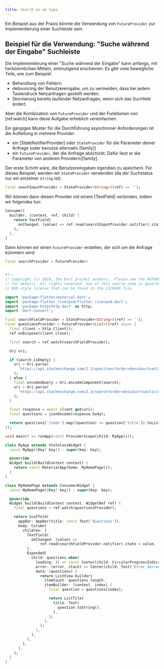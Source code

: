 ```yaml
---
title: Search as we type
---
```


Ein Beispiel aus der Praxis könnte die Verwendung von `FutureProvider` 
zur Implementierung einer Suchleiste sein.

## Beispiel für die Verwendung: "Suche während der Eingabe" Suchleiste

Die Implementierung einer "Suche während der Eingabe" kann anfangs, 
mit herkömmlichen Mitteln, entmutigend erscheinen. Es gibt viele 
bewegliche Teile, wie zum Beispiel:

- Behandlung von Fehlern.
- debouncing der Benutzereingabe, um zu vermeiden, dass bei jedem Tastendruck Netzanfragen gestellt werden.
- Stornierung bereits laufender Netzanfragen, wenn sich das Suchfeld ändert.

Aber die Kombination von `FutureProvider` und der Funktionen von 
[ref.watch] kann diese Aufgabe erheblich vereinfachen.

Ein gängiges Muster für die Durchführung asynchroner Anforderungen 
ist die Aufteilung in mehrere Provider:

- ein [StateNotifierProvider] oder `StateProvider` für die Parameter deiner Anfrage
  (oder benutze alternativ [family])
- ein `FutureProvider`, der die Anfrage abschickt. Dafür liest er die Parameter
  von anderen Providern/[family].

Der erste Schritt wäre, die Benutzereingaben irgendwo zu speichern. Für dieses Beispiel, 
werden wir `StateProvider` verwenden (da der Suchstatus nur ein einzelner `String` ist):

```dart
final seachInputProvider = StateProvider<String>((ref) => '');
```

Wir können dann diesen Provider mit einem [TextField] verbinden, indem wir folgendes tun:

```dart
Consumer(
  builder: (context, ref, child) {
    return TextField(
      onChanged: (value) => ref.read(searchInputProvider.notifier).state = value,
    );
  },
)
```

Dann können wir einen `FutureProvider` erstellen, der sich um die Anfrage kümmern wird:

```dart
final searchProvider = FutureProvider<


<!--
// Copyright (c) 2019, the Dart project authors.  Please see the AUTHORS file
// for details. All rights reserved. Use of this source code is governed by a
// BSD-style license that can be found in the LICENSE file.

import 'package:flutter/material.dart';
import 'package:flutter_riverpod/flutter_riverpod.dart';
import 'package:http/http.dart' as http;
import 'dart:convert';

final searchFieldProvider = StateProvider<String>((ref) => '');
final questionsProvider = FutureProvider<List>((ref) async {
  final client = http.Client();
  ref.onDispose(client.close);

  final search = ref.watch(searchFieldProvider);

  Uri uri;

  if (search.isEmpty) {
    uri = Uri.parse(
      'https://api.stackexchange.com/2.3/questions?order=desc&sort=activity&site=stackoverflow',
    );
  } else {
    final encodedQuery = Uri.encodeComponent(search);
    uri = Uri.parse(
      'https://api.stackexchange.com/2.3/search?order=desc&sort=activity&intitle=$encodedQuery&site=stackoverflow',
    );
  }

  final response = await client.get(uri);
  final questions = jsonDecode(response.body);

  return questions['items'].map((question) => question['title']).toList();
});

void main() => runApp(const ProviderScope(child: MyApp()));

class MyApp extends StatelessWidget {
  const MyApp({Key? key}) : super(key: key);

  @override
  Widget build(BuildContext context) {
    return const MaterialApp(home: MyHomePage());
  }
}

class MyHomePage extends ConsumerWidget {
  const MyHomePage({Key? key}) : super(key: key);

  @override
  Widget build(BuildContext context, WidgetRef ref) {
    final questions = ref.watch(questionsProvider);

    return Scaffold(
      appBar: AppBar(title: const Text('Questions')),
      body: Column(
        children: [
          TextField(
            onChanged: (value) =>
                ref.read(searchFieldProvider.notifier).state = value,
          ),
          Expanded(
            child: questions.when(
              loading: () => const Center(child: CircularProgressIndicator()),
              error: (error, stack) => Center(child: Text('Error $error')),
              data: (questions) {
                return ListView.builder(
                  itemCount: questions.length,
                  itemBuilder: (context, index) {
                    final question = questions[index];

                    return ListTile(
                      title: Text(
                        question.toString(),
                      ),
                    );
                  },
                );
              },
            ),
          ),
        ],
      ),
    );
  }
}
```
